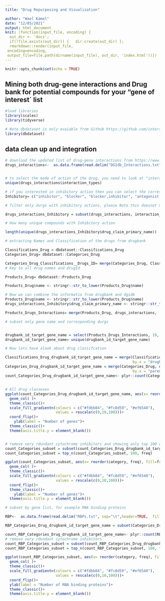 ```yaml
---
title: "Drug Repurposing and Visualization"

author: "Wael Kamel"
date: "12/05/2021"
output: html_document
knit: (function(input_file, encoding) {
  out_dir <- 'docs';
  if(!file.exists(out_dir)) {   dir.create(out_dir) };
  rmarkdown::render(input_file,
 encoding=encoding,
 output_file=file.path(dirname(input_file), out_dir, 'index.html'))})
---
```


```r
knitr::opts_chunk$set(echo = TRUE)
```

## Mining both drug-gene interactions and Drug bank for potential compounds for your "gene of interest´ list

```r
#load libraries 
library(scales)
library(tidyverse)

# Note dbdataset is only avaiable from Github https://github.com/interstellar-Consultation-Services/dbdataset
library(dbdataset)


```

## data clean up and integration


```r
# download the updated list of drug-gene interactions from https://www.dgidb.org/
drugs_interactions<-  as.data.frame(read.delim("DGIdb_Interactions.txt", sep="\t",header=TRUE,  fill = TRUE ))


# to select the mode of action of the drug, you need to look at "interaction_types"
unique(drugs_interactions$interaction_types)

# if you interested in inhibitory action then you can select the corresponding mode of action
Inhibitory= c("inhibitor", "blocker", "blocker,inhibitor", "antagonist,inhibitor", "inhibitory allosteric modulator suppressor")

# filter only durgs with inhibitory actions, please Note this doesnot mean that the drug will direct mode of action

drugs_interactions_Inhibitory = subset(drugs_interactions, interaction_types %in%Inhibitory )

# How many unique compounds with Inhibitory action 

length(unique(drugs_interactions_Inhibitory$drug_claim_primary_name))

# extracting Names and Classification of the drugs from drugbank

Classifications_Drug = dbdataset::Classifications_Drug
Categories_Drug= dbdataset::Categories_Drug

Categories_Drug_Classifications__Drugs_ID= merge(Categories_Drug, Classifications_Drug,  by.x = "parent_key", by.y = "drugbank_id" )
# Key to all drug names and drugId

Products_Drug= dbdataset::Products_Drug

Products_Drug$name <- stringr::str_to_lower(Products_Drug$name)

# Now we can combine the informatio from drugbank and dgidb 
Products_Drug$name <- stringr::str_to_lower(Products_Drug$name)
drugs_interactions_Inhibitory$drug_claim_primary_name <- stringr::str_to_lower(drugs_interactions_Inhibitory$drug_claim_primary_name)

Products_Drugs_Interactions= merge(Products_Drug, drugs_interactions,  by.x ="name" , by.y = "drug_claim_primary_name")

# subset only gene name and corresponding durgs


drugbank_id_target_gene_name = select(Products_Drugs_Interactions, 19, 20)
drugbank_id_target_gene_name= unique(drugbank_id_target_gene_name)

# Now lets have alook about drug classifcation 

Classifications_Drug_drugbank_id_target_gene_name = merge(Classifications_Drug, drugbank_id_target_gene_name, 
                                                          by.x = "drugbank_id", by.y = "parent_key" )
Categories_Drug_drugbank_id_target_gene_name = merge(Categories_Drug, drugbank_id_target_gene_name, 
                                                          by.x = "parent_key", by.y = "parent_key" )
count_Categories_Drug_drugbank_id_target_gene_name<- plyr::count(Categories_Drug_drugbank_id_target_gene_name,  c("category"))


```



## 
```r
# All drug classeses 
ggplot(count_Categories_Drug_drugbank_id_target_gene_name, aes(x= reorder(category, freq), fill=freq, y= freq)) +
  geom_col( )+
  theme_classic()+
  scale_fill_gradientn(colours = c("#fdbb84", "#fc8d59", "#ef6548"), 
                       values = rescale(c(0,10,100)))+
  coord_flip()+
    ylab(label = "Number of genes")+
  theme_classic()+
  theme(axis.title.y = element_blank())


# remove very rdundant cytochrome inhibitors and showing only top 100 classes
count_Categories_subset = subset(count_Categories_Drug_drugbank_id_target_gene_name,  !(grepl("Cytochrome", count_Categories_Drug_drugbank_id_target_gene_name$category)))
count_Categories_subset = top_n(count_Categories_subset, 100, freq)

ggplot(count_Categories_subset, aes(x= reorder(category, freq), fill=freq, y= freq)) +
  geom_col( )+
  theme_classic()+
  scale_fill_gradientn(colours = c("#fdbb84", "#fc8d59", "#ef6548"), 
                       values = rescale(c(0,10,100)))+
  coord_flip()+
  theme_classic()+
    ylab(label = "Number of genes")+
  theme(axis.title.y = element_blank())


```



```r
# subset by gene list, for example RNA binding proteins

RBP<-  as.data.frame(read.delim("RBPs.txt", sep="\t",header=TRUE,  fill = TRUE ))

RBP_Categories_Drug_drugbank_id_target_gene_name = subset(Categories_Drug_drugbank_id_target_gene_name,gene_name %in% RBP$All_RBPs_thomas )

count_RBP_Categories_Drug_drugbank_id_target_gene_name<- plyr::count(RBP_Categories_Drug_drugbank_id_target_gene_name,  c("category"))
# remove very rdundant cytochrome inhibitors
count_RBP_Categories_subset = subset(count_RBP_Categories_Drug_drugbank_id_target_gene_name,  !(grepl("Cytochrome", count_RBP_Categories_Drug_drugbank_id_target_gene_name$category)))
count_RBP_Categories_subset = top_n(count_RBP_Categories_subset, 100, freq)

ggplot(count_RBP_Categories_subset, aes(x= reorder(category, freq), fill=freq, y= freq)) +
  geom_col( )+
  theme_classic()+
  scale_fill_gradientn(colours = c("#fdbb84", "#fc8d59", "#ef6548"), 
                       values = rescale(c(0,10,100)))+
  coord_flip()+
  ylab(label = "Number of RNA binding proteins")+
  theme_classic()+
  theme(axis.title.y = element_blank())

```



